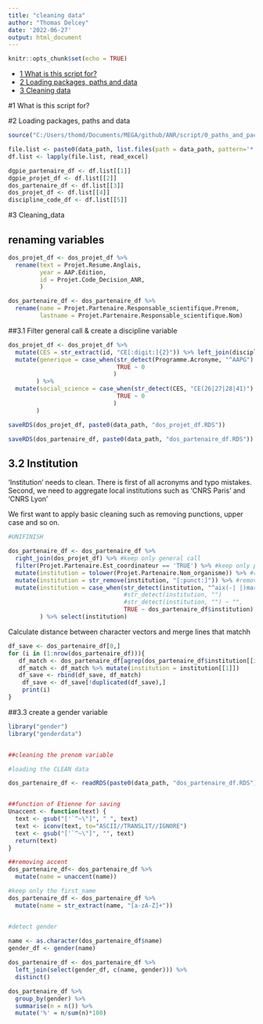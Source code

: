 ```yaml
---
title: "cleaning data"
author: "Thomas Delcey"
date: '2022-06-27'
output: html_document
---
```


```r
knitr::opts_chunk$set(echo = TRUE)
```

-   [1 What is this script for?](#1 What-is-this-script-for)
-   [2 Loading packages, paths and data](#2 Loading-packages-paths-and-data)
-   [3 Cleaning data](#3 Cleaning data)


#1 What is this script for?


#2 Loading packages, paths and
    data
    
```r

source("C:/Users/thomd/Documents/MEGA/github/ANR/script/0_paths_and_packages.R")

```

```r

file.list <- paste0(data_path, list.files(path = data_path, pattern='*.xlsx'))
df.list <- lapply(file.list, read_excel)

dgpie_partenaire_df <- df.list[[1]]
dgpie_projet_df <- df.list[[2]]
dos_partenaire_df <- df.list[[3]]
dos_projet_df <- df.list[[4]]
discipline_code_df <- df.list[[5]]

```

#3 Cleaning_data 

## renaming variables

```r
dos_projet_df <- dos_projet_df %>%
  rename(text = Projet.Resume.Anglais, 
         year = AAP.Edition,
         id = Projet.Code_Decision_ANR,
         ) 

dos_partenaire_df <- dos_partenaire_df %>%
  rename(name = Projet.Partenaire.Responsable_scientifique.Prenom,
         lastname = Projet.Partenaire.Responsable_scientifique.Nom) 
```


##3.1 Filter general call & create a discipline variable 

```r
dos_projet_df <- dos_projet_df %>%
  mutate(CES = str_extract(id, "CE[:digit:]{2}")) %>% left_join(discipline_code_df, by = 'CES') %>%
  mutate(generique = case_when(str_detect(Programme.Acronyme, "^AAPG") ~ 1, 
                               TRUE ~ 0
                              )
        ) %>%
  mutate(social_science = case_when(str_detect(CES, "CE(26|27|28|41)") ~ 1, 
                               TRUE ~ 0
                              )
        )

saveRDS(dos_projet_df, paste0(data_path, "dos_projet_df.RDS"))

saveRDS(dos_partenaire_df, paste0(data_path, "dos_partenaire_df.RDS"))
```



## 3.2 Institution 

'Institution' needs to clean. There is first of all acronyms and typo mistakes. Second, we need to aggregate local institutions such as 'CNRS Paris' and 'CNRS Lyon'

We first want to apply basic cleaning such as removing punctions, upper case and so on.

```r

#UNIFINISH 

dos_partenaire_df <- dos_partenaire_df %>% 
  right_join(dos_projet_df) %>% #keep only general call
  filter(Projet.Partenaire.Est_coordinateur == 'TRUE') %>% #keep only project leader 
  mutate(institution = tolower(Projet.Partenaire.Nom_organisme)) %>% #rename and remove uppercase 
  mutate(institution = str_remove(institution, "[:punct:]")) %>% #remove punction 
  mutate(institution = case_when(str_detect(institution, "^aix(-| |)marseille") ~ "Aix Marseille",
                                 #str_detect(institution, "")
                                 #str_detect(institution, "") ~ "",
                                 TRUE ~ dos_partenaire_df$institution)
         ) %>% select(institution) 

```

Calculate distance between character vectors and merge lines that matchh 

```r
df_save <- dos_partenaire_df[0,]
for (i in (1:nrow(dos_partenaire_df))){
   df_match <- dos_partenaire_df[agrep(dos_partenaire_df$institution[[i]], dos_partenaire_df$institution, max.distance = 0.05),]
   df_match <- df_match %>% mutate(institution = institution[[1]])
   df_save <- rbind(df_save, df_match)
    df_save <- df_save[!duplicated(df_save),]
    print(i)
}
```

##3.3 create a gender variable 

```r
library("gender")
library("genderdata")


##cleaning the prenom variable

#loading the CLEAN data 

dos_partenaire_df <- readRDS(paste0(data_path, "dos_partenaire_df.RDS"))


##function of Etienne for saving 
Unaccent <- function(text) {
  text <- gsub("['`^~\"]", " ", text)
  text <- iconv(text, to="ASCII//TRANSLIT//IGNORE")
  text <- gsub("['`^~\"]", "", text)
  return(text)
}

##removing accent 
dos_partenaire_df<- dos_partenaire_df %>%
  mutate(name = unaccent(name))

#keep only the first_name
dos_partenaire_df <- dos_partenaire_df %>%
  mutate(name = str_extract(name, "[a-zA-Z]+"))


#detect gender
  
name <- as.character(dos_partenaire_df$name)
gender_df <- gender(name) 

dos_partenaire_df <- dos_partenaire_df %>%
  left_join(select(gender_df, c(name, gender))) %>%
  distinct() 

dos_partenaire_df %>%
  group_by(gender) %>%
  summarise(n = n()) %>%
  mutate('%' = n/sum(n)*100)

 
```





